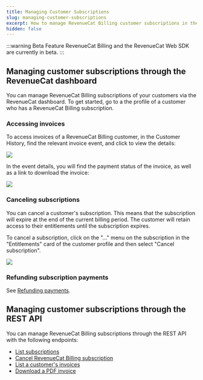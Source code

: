 ```yaml
---
title: Managing Customer Subscriptions
slug: managing-customer-subscriptions
excerpt: How to manage RevenueCat Billing customer subscriptions in the dashboard
hidden: false
---
```

:::warning Beta Feature
RevenueCat Billing and the RevenueCat Web SDK are currently in beta.
:::

## Managing customer subscriptions through the RevenueCat dashboard
You can manage RevenueCat Billing subscriptions of your customers via the RevenueCat dashboard. To get started, go to a the profile of a customer who has a RevenueCat Billing subscription.

### Accessing invoices
To access invoices of a RevenueCat Billing customer, in the Customer History, find the relevant invoice event, and click to view the details:

![](/images/rc-billing/customer-history-invoice.png)

In the event details, you will find the payment status of the invoice, as well as a link to download the invoice:

![](/images/rc-billing/invoice-details.png)

### Canceling subscriptions
You can cancel a customer's subscription. This means that the subscription will expire at the end of the current billing period. The customer will retain access to their entitlements until the subscription expires.

To cancel a subscription, click on the "..." menu on the subscription in the "Entitlements" card of the customer profile and then select "Cancel subscription".

![](/images/refunding-and-cancelling.png)


### Refunding subscription payments
See [Refunding payments](./refunding-payments).

## Managing customer subscriptions through the REST API
You can manage RevenueCat Billing subscriptions through the REST API with the following endpoints:

* [List subscriptions](/api-v2#tag/Customer/operation/list-subscriptions)
* [Cancel RevenueCat Billing subscription](/api-v2#tag/Subscription/operation/cancel-subscription)
* [List a customer's invoices](/api-v2#tag/Invoice/operation/list-customer-invoices)
* [Download a PDF invoice](/api-v2#tag/Invoice/operation/get-invoice)